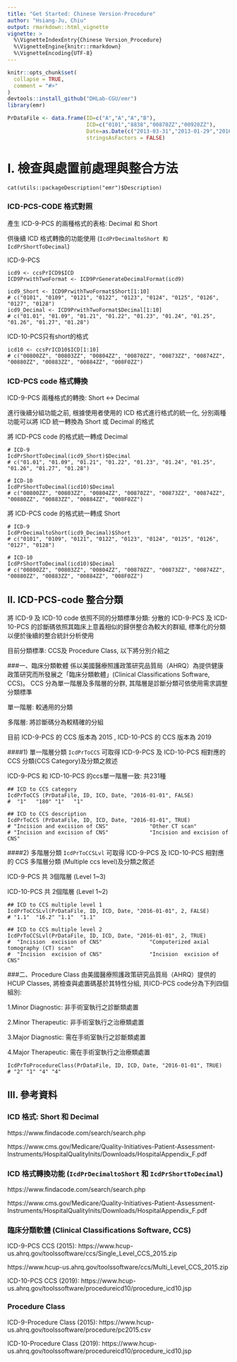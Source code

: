 ```yaml
---
title: "Get Started: Chinese Version-Procedure"
author: "Hsiang-Ju, Chiu"
output: rmarkdown::html_vignette
vignette: >
  %\VignetteIndexEntry{Chinese Version_Procedure}
  %\VignetteEngine{knitr::rmarkdown}
  %\VignetteEncoding{UTF-8}
---
```


```r
knitr::opts_chunk$set(
  collapse = TRUE,
  comment = "#>"
)
devtools::install_github("DHLab-CGU/emr")
library(emr)

PrDataFile <- data.frame(ID=c("A","A","A","B"),
                         ICD=c("0101","8838","00870ZZ","00920ZZ"),
                         Date=as.Date(c("2013-03-31","2013-01-29","2016-03-10","2016-03-10")),
                         stringsAsFactors = FALSE)
```

# I. 檢查與處置前處理與整合方法

```
cat(utils::packageDescription("emr")$Description)
```
### ICD-PCS-CODE 格式對照
產生 ICD-9-PCS 的兩種格式的表格: Decimal 和 Short 

供後續 ICD 格式轉換的功能使用 (`IcdPrDecimaltoShort 和 IcdPrShortToDecimal`) 

ICD-9-PCS
```
icd9 <- ccsPrICD9$ICD
ICD9PrwithTwoFormat <- ICD9PrGenerateDecimalFormat(icd9)

icd9_Short <- ICD9PrwithTwoFormat$Short[1:10]
# c("0101", "0109", "0121", "0122", "0123", "0124", "0125", "0126", "0127", "0128")
icd9_Decimal <- ICD9PrwithTwoFormat$Decimal[1:10]
# c("01.01", "01.09", "01.21", "01.22", "01.23", "01.24", "01.25", "01.26", "01.27", "01.28")
```
ICD-10-PCS只有short的格式
```
icd10 <- ccsPrICD10$ICD[1:10]
# c("00800ZZ", "00803ZZ", "00804ZZ", "00870ZZ", "00873ZZ", "00874ZZ", "00880ZZ", "00883ZZ", "00884ZZ", "008F0ZZ")
```

### ICD-PCS code 格式轉換
ICD-9-PCS 兩種格式的轉換: Short <-> Decimal

進行後續分組功能之前, 根據使用者使用的 ICD 格式進行格式的統一化, 分別兩種功能可以將 ICD 統一轉換為 Short 或 Decimal 的格式

將 ICD-PCS code 的格式統一轉成 Decimal
```
# ICD-9
IcdPrShortToDecimal(icd9_Short)$Decimal
# c("01.01", "01.09", "01.21", "01.22", "01.23", "01.24", "01.25", "01.26", "01.27", "01.28")

# ICD-10
IcdPrShortToDecimal(icd10)$Decimal
# c("00800ZZ", "00803ZZ", "00804ZZ", "00870ZZ", "00873ZZ", "00874ZZ", "00880ZZ", "00883ZZ", "00884ZZ", "008F0ZZ")
```
將 ICD-PCS code 的格式統一轉成 Short
```
# ICD-9
IcdPrDecimaltoShort(icd9_Decimal)$Short
# c("0101", "0109", "0121", "0122", "0123", "0124", "0125", "0126", "0127", "0128")

# ICD-10
IcdPrShortToDecimal(icd10)$Decimal
# c("00800ZZ", "00803ZZ", "00804ZZ", "00870ZZ", "00873ZZ", "00874ZZ", "00880ZZ", "00883ZZ", "00884ZZ", "008F0ZZ")
```

## II. ICD-PCS-code 整合分類
將 ICD-9 及 ICD-10 code 依照不同的分類標準分類: 分散的 ICD-9-PCS 及 ICD-10-PCS 的診斷碼依照其臨床上意義相似的歸併整合為較大的群組, 標準化的分類以便於後續的整合統計分析使用

目前分類標準: CCS及 Procedure Class, 以下將分別介紹之 

###一、臨床分類軟體 
係以美國醫療照護政策研究品質局（AHRQ）為提供健康政策研究而所發展之「臨床分類軟體」(Clinical Classifications Software, CCS)。 CCS 分為單一階層及多階層的分群, 其階層是診斷分類可依使用需求調整分類標準

單一階層: 較通用的分類

多階層: 將診斷碼分為較精確的分組

目前 ICD-9-PCS 的 CCS 版本為 2015 , ICD-10-PCS 的 CCS 版本為 2019

####1) 單一階層分類
`IcdPrToCCS` 可取得 ICD-9-PCS 及 ICD-10-PCS 相對應的 CCS 分類(CCS Category)及分類之敘述

ICD-9-PCS 和 ICD-10-PCS 的ccs單一階層一致: 共231種
```
## ICD to CCS category
IcdPrToCCS (PrDataFile, ID, ICD, Date, "2016-01-01", FALSE)
#  "1"   "180" "1"   "1"

## ICD to CCS description
IcdPrToCCS (PrDataFile, ID, ICD, Date, "2016-01-01", TRUE)
# "Incision and excision of CNS"             "Other CT scan"                
# "Incision and excision of CNS"             "Incision and excision of CNS"
```
####2) 多階層分類
`IcdPrToCCSLvl` 可取得 ICD-9-PCS 及 ICD-10-PCS 相對應的 CCS 多階層分類 (Multiple ccs level)及分類之敘述

ICD-9-PCS 共 3個階層 (Level 1~3)

ICD-10-PCS 共 2個階層 (Level 1~2)
```
## ICD to CCS multiple level 1
IcdPrToCCSLvl(PrDataFile, ID, ICD, Date, "2016-01-01", 2, FALSE)
# "1.1"  "16.2" "1.1"  "1.1"

## ICD to CCS multiple level 2
IcdPrToCCSLvl(PrDataFile, ID, ICD, Date, "2016-01-01", 2, TRUE)
#  "Incision  excision of CNS"               "Computerized axial tomography (CT) scan"
#  "Incision  excision of CNS"               "Incision  excision of CNS"    
```
###二、Procedure Class 
由美國醫療照護政策研究品質局（AHRQ）提供的HCUP Classes, 將檢查與處置碼基於其特性分組, 共ICD-PCS code分為下列四個組別:
 
1.Minor Diagnostic: 非手術室執行之診斷類處置

2.Minor Therapeutic: 非手術室執行之治療類處置

3.Major Diagnostic: 需在手術室執行之診斷類處置

4.Major Therapeutic: 需在手術室執行之治療類處置
```
IcdPrToProcedureClass(PrDataFile, ID, ICD, Date, "2016-01-01", TRUE)
# "2" "1" "4" "4"
```

## III. 參考資料

### ICD 格式: Short 和 Decimal

https://www.findacode.com/search/search.php

https://www.cms.gov/Medicare/Quality-Initiatives-Patient-Assessment-Instruments/HospitalQualityInits/Downloads/HospitalAppendix_F.pdf

### ICD 格式轉換功能 (`IcdPrDecimaltoShort` 和 `IcdPrShortToDecimal`)

https://www.findacode.com/search/search.php

https://www.cms.gov/Medicare/Quality-Initiatives-Patient-Assessment-Instruments/HospitalQualityInits/Downloads/HospitalAppendix_F.pdf

### 臨床分類軟體 (Clinical Classifications Software, CCS)

ICD-9-PCS CCS (2015): https://www.hcup-us.ahrq.gov/toolssoftware/ccs/Single_Level_CCS_2015.zip

https://www.hcup-us.ahrq.gov/toolssoftware/ccs/Multi_Level_CCS_2015.zip

ICD-10-PCS CCS (2019): https://www.hcup-us.ahrq.gov/toolssoftware/procedureicd10/procedure_icd10.jsp

### Procedure Class

ICD-9-Procedure Class (2015): https://www.hcup-us.ahrq.gov/toolssoftware/procedure/pc2015.csv

ICD-10-Procedure Class (2019): https://www.hcup-us.ahrq.gov/toolssoftware/procedureicd10/procedure_icd10.jsp
